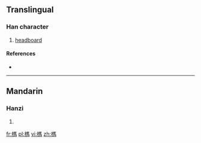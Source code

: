 {{also|杩}}
==Translingual==

===Han character===
{{Han char|rn=75|rad=木|as=10|sn=14|four=4192<sub>7</sub>|canj=木尸手火 (DSQF)}}

# [[headboard]]

====References====
* {{Han ref|kx=0544.050|dkj=15261|dj=0931.240|hdz=21260.020|uh=69AA|ud=27050|bh=E259|bd=57945}}

----

==Mandarin==

===Hanzi===
{{cmn-hanzi|sim=杩|pin=[[mà]] ([[ma4]])|wg=ma<sup>4</sup>}}

# {{defn|lang=cmn|sort=木10}}

[[fr:榪]]
[[pl:榪]]
[[vi:榪]]
[[zh:榪]]